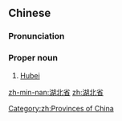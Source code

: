 ==Chinese==
{{rfd|SOP|lang=zh}}
{{zh-forms|type=21}}

===Pronunciation===
{{zh-pron
|m=Húběishěng
|c=wu4 bak1 saang2
|mn=Ô͘-pak-séng
|cat=propn
}}

===Proper noun===
{{zh-proper noun}}

# [[Hubei]]

[[Category:zh:Provinces of China]]

[[zh-min-nan:湖北省]]
[[zh:湖北省]]